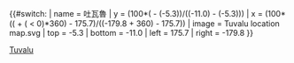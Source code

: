 {{#switch:{{{1}}}
| name   = 吐瓦魯
| y = (100*({{{2}}} - (-5.3))/((-11.0) - (-5.3)))
| x = (100*(({{{3}}} + ({{{3}}} < 0)*360) - 175.7)/((-179.8 + 360) - 175.7))
| image  = Tuvalu location map.svg
| top    = -5.3
| bottom = -11.0
| left   = 175.7
| right  = -179.8
}}<noinclude>
{{Location map/Info|Tuvalu}}
{{Documentation}}
[[Category:地理位置圖模板|Tuvalu]]
</noinclude>